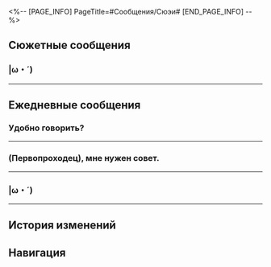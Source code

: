 <%-- [PAGE_INFO]
PageTitle=#Сообщения/Сюэи#
[END_PAGE_INFO] --%>
{{Сообщение Инфобокс
|id          = 1214
|Изображение = Персонаж Сюэи Иконка.png
|Тип         = Персонаж
|Отправитель = Сюэи
|ПодписьСоо  = Лежу в гробу. Не беспокоить.
|Фракция     = Лофу Сяньчжоу
}}

==Сюжетные сообщения==
===&vert;ω・´)===
{{Сообщения
|условие_получения = 
|текст =
:'''Сюэи:''' &vert;ω・´)
:'''Сюэи:''' Говорят, что нашлись трое из сбежавших преступников из Дома кандалов. Комиссия десяти владык подтвердила гибель двух оставшихся беглецов.
:'''Сюэи:''' (ﾟωﾟ) Я попросила Чии подготовить оплату, найди её, она в курсе.
:'''Сюэи:''' Как тебе смайлики?
:{Выбор} Так жизнерадостно.
::'''(Первопроходец):''' Так жизнерадостно с ними. И не поверишь, что это сама госпожа Сюэи пишет.
:{Выбор} Как-то странно.
::'''(Первопроходец):''' Не знаю почему, но это как-то странно.
:'''Сюэи:''' (`ー´) Мне просто вдруг захотелось их использовать.
:'''Сюэи:''' Когда будет минутка, найди Чии.
}}
----

==Ежедневные сообщения==
===Удобно говорить?===
{{Сообщения
|условие_получения = 
|текст=
:'''Сюэи:''' Удобно говорить?
:{Выбор} Да! О чём ты хочешь поговорить?
::'''(Первопроходец):''' Да! О чём ты хочешь поговорить, Сюэи?
::'''Сюэи:''' Кажется, ты не {{MC|ж=занята|м=занят}}, отлично.
:{Выбор} Мне казалось, ты не любишь общаться.
::'''(Первопроходец):''' Мне казалось, ты немногословна и сторонишься людей.
::'''Сюэи:''' И правда сторонюсь.
::'''Сюэи:''' Но пообщаться могу.
:'''Сюэи:''' Миссия завершилась, но у меня остались вопросы. Надеюсь, ты на них ответишь.
:'''Сюэи:''' Комиссии десяти владык стало известно, что кто-то постоянно пишет в интернете «У меня поражение Марой».
:'''Сюэи:''' Таких сообщений очень много.
:'''Сюэи:''' Возможно, это просьба о помощи.
:'''Сюэи:''' Поэтому я провела небольшое расследование.
:{Выбор} Там и правда Мара?
::'''(Первопроходец):''' Там и правда Мара?
::'''Сюэи:''' Нет.
::'''Сюэи:''' Нет даже самых ранних симптомов.
:{Выбор} Может, просто болтает?
::'''(Первопроходец):''' Наверное, кто-то просто болтает.
::'''Сюэи:''' Похоже, тебе встречалось слишком много тех, кто любит болтать впустую.
::'''Сюэи:''' Нет там никакой Мары, и даже самых ранних симптомов нет.
:'''Сюэи:''' Я выяснила, что никакого поражения Марой там нет, и теперь могу немного отдохнуть.
:'''Сюэи:''' И зачем надо всем подряд рассказывать про своё поражение Марой? Не понимаю.
:{Выбор} Так можно творить всё, что хочется.
::'''(Первопроходец):''' Возможно, заявляя это, он может творить всё, что хочет, но без последствий.
::'''(Первопроходец):''' «Не связывайся со мной, ведь у меня поражение Марой». Что-то в этом духе.
::'''Сюэи:''' Ясно. Теперь понятно.
::'''Сюэи:''' Другими словами, он не хочет нести ответственность за свои слова и поступки.
:{Выбор} Может, это самоирония.
::'''(Первопроходец):''' Может быть, это просто самоирония. Я {{MC|ж=видела|м=видел}} нечто подобное раньше.
::'''(Первопроходец):''' «Без тебя меня бы поразила Мара!» Что-то в этом духе.
::'''Сюэи:''' Люди думают, что это смешно?
::'''Сюэи:''' Похоже, у меня не очень хорошее чувство юмора.
:'''Сюэи:''' Для меня шутить о Маре неприемлемо.
:'''Сюэи:''' Спасибо. Я многое узнала из нашего разговора.
}}
----

===(Первопроходец), мне нужен совет.===
{{Сообщения
|условие_получения = 
|текст=
:'''Сюэи:''' (Первопроходец), мне нужен совет.
:{Выбор} Совет?
::'''(Первопроходец):''' Без проблем. Какой?
::'''Сюэи:''' Спасибо.
:{Выбор} Отвечу, но просто для справки.
::'''(Первопроходец):''' Я не {{MC|ж=уверена|м=уверен}}, что мой совет будет полезен. Поэтому отвечу, но просто для справки.
::'''Сюэи:''' Этого будет достаточно.
:'''Сюэи:''' Ты же знаешь мою сестру Ханья? Она с утра до ночи работает в загробном мире.
:'''Сюэи:''' Я хочу отправить ей подарок.
:'''Сюэи:''' У меня не очень хорошо получается выбирать подарки, поэтому нужен твой совет.
:{Выбор} Может, что-то из одежды или косметики.
::'''(Первопроходец):''' Госпожа Ханья красивая. Ты точно не ошибёшься, если подаришь ей что-то из одежды или косметики.
::'''Сюэи:''' Она и правда красивая.
::'''Сюэи:''' Жаль, что такие подарки я выбирать не умею.
:{Выбор} Простые слова благодарности.
::'''(Первопроходец):''' Необязательно отправлять что-то осязаемое. Иногда достаточно простого «спасибо».
::'''Сюэи:''' Такое я говорила много раз.
::'''Сюэи:''' Этого недостаточно.
:{Выбор} Что Ханья любит?
::'''(Первопроходец):''' Чтобы сделать кому-то подарок, надо знать его предпочтения. Что нравится госпоже Ханья?
::'''Сюэи:''' Она любит писать книги.
::'''Сюэи:''' Но ей не нужны предметы для письма, даже книги не нужны.
:'''Сюэи:''' Самый обычный подарок наверняка отправится пылиться где-нибудь в стороне.
:'''Сюэи:''' Найдётся ли более подходящий подарок для такого человека, как моя сестра?
:{Выбор} Время.
::'''(Первопроходец):''' Может прозвучать абстрактно, но думаю, что госпоже Ханья нужно время.
:{Выбор} Компания.
::'''(Первопроходец):''' Может прозвучать абстрактно, но думаю, что госпоже Ханья нужна компания.
:'''(Первопроходец):''' Ты можешь отправиться с ней за покупками или посмотреть иммерсию. Проведённое вместе время будет твоим подарком.
:'''Сюэи:''' И такие подарки бывают...
:'''Сюэи:''' Спрошу у неё.
:'''Сюэи:''' Спасибо, (Первопроходец).
:'''Сюэи:''' Хохо была права, когда сказала, что мне нужен совет от кого-то из мира живых.
:'''Сюэи:''' Хм, мне совсем не так хотелось сказать.
:'''Сюэи:''' От кого-то, кто работает и отдыхает в мире живых.
:'''Сюэи:''' До встречи.
}}
----

===&vert;ω・´)===
{{Сообщения
|условие_получения = 
|текст=
:'''Сюэи:''' &vert;ω・´)
:'''Сюэи:''' &vert;ー`)
:'''Сюэи:''' &vert;-`)
:'''Сюэи:''' &vert;
:{Выбор} Госпожа Сюэи, что с тобой?
::'''(Первопроходец):''' Госпожа Сюэи, что с тобой? Что-то случилось?
::'''Сюэи:''' Ничего не случилось.
:{Выбор} Верните нефритовые счёты владельцу.
::'''(Первопроходец):''' Пожалуйста, верните найденные нефритовые счёты их владельцу - госпоже Сюэи из Комиссии десяти владык.
::'''Сюэи:''' Я их в руках и держу.
:{Выбор} (;ﾟдﾟ) Стоять и не двигаться!
::'''(Первопроходец):''' (;ﾟдﾟ) Стоять и не двигаться!
::'''Сюэи:''' Никуда я не ухожу.
:'''Сюэи:''' Просто пробую разные смайлики.
:'''Сюэи:''' Хохо говорит, что я не выражаю эмоций.
:'''Сюэи:''' И что даже короткие сообщения звучат серьёзно.
:'''Сюэи:''' Она посоветовала мне использовать смайлики.
:'''Сюэи:''' (´_っ`)
:'''Сюэи:''' Что скажешь?
:{Выбор} Довольно непривычно.
::'''(Первопроходец):''' Если честно, то довольно непривычно. Я не такую госпожу Сюэи знаю.
::'''Сюэи:''' Хм-м
::'''Сюэи:''' Не вижу особой разницы.
:{Выбор} Как ты сама думаешь?
::'''(Первопроходец):''' Может, прежде чем спрашивать меня, сначала сама подумаешь, как тебе нравится больше?
::'''Сюэи:''' Хм-м.
::'''Сюэи:''' Не вижу особой разницы.
:{Выбор} А что Хохо думает?
::'''(Первопроходец):''' А что Хохо, которая это предложила? Что она думает?
::'''Сюэи:''' Она велела не посылать больше никому смайлики.
::'''Сюэи:''' Не вижу особой разницы.
:'''Сюэи:''' (ﾟ3ﾟ)
:{Выбор} Я не против, чтобы ты их использовала.
::'''(Первопроходец):''' Выглядит довольно странно, но я не против, чтобы ты их использовала.
::'''Сюэи:''' (´ー`)
:{Выбор} Прекрати отправлять смайлики.
::'''(Первопроходец):''' Прекрати использовать смайлики. Это не в твоём стиле.
::'''Сюэи:''' (`ー´)
:'''Сюэи:''' Я просто копирую смайлики, которые мне нравятся, и даже не знаю, что они значат.
:'''Сюэи:''' Не планирую больше их использовать.
:'''Сюэи:''' Копировать их такая морока.
:'''Сюэи:''' (ﾟωﾟ)
}}
----

==История изменений==
{{История изменений|3.5}}

==Навигация==
{{Сообщения Навбокс}}